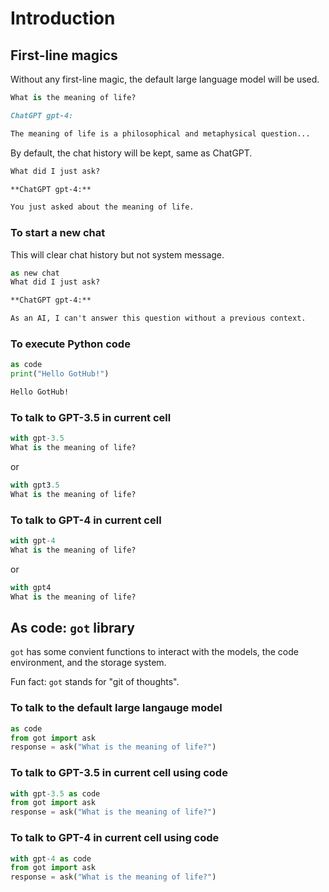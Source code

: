 # Introduction

## First-line magics

Without any first-line magic, the default large language model will be used.

```python
What is the meaning of life?
```

```markdown
ChatGPT gpt-4:

The meaning of life is a philosophical and metaphysical question...
```

By default, the chat history will be kept, same as ChatGPT.

```python
What did I just ask?
```

```markdown
**ChatGPT gpt-4:**

You just asked about the meaning of life.
```

### To start a new chat

This will clear chat history but not system message.

```python
as new chat
What did I just ask?
```

```md
**ChatGPT gpt-4:**

As an AI, I can't answer this question without a previous context.
```

### To execute Python code

```python
as code
print("Hello GotHub!")
```

```markdown
Hello GotHub!
```

### To talk to GPT-3.5 in current cell

```python
with gpt-3.5
What is the meaning of life?
```

or

```python
with gpt3.5
What is the meaning of life?
```

### To talk to GPT-4 in current cell

```python
with gpt-4
What is the meaning of life?
```

or

```python
with gpt4
What is the meaning of life?
```

## As code: `got` library

`got` has some convient functions to interact with the models, the code environment,
and the storage system.

Fun fact: `got` stands for "git of thoughts".

### To talk to the default large langauge model

```python
as code
from got import ask
response = ask("What is the meaning of life?")
```

### To talk to GPT-3.5 in current cell using code

```python
with gpt-3.5 as code
from got import ask
response = ask("What is the meaning of life?")
```

### To talk to GPT-4 in current cell using code

```python
with gpt-4 as code
from got import ask
response = ask("What is the meaning of life?")
```
